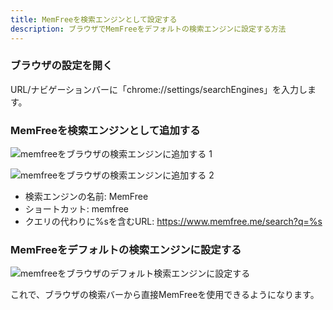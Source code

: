 ```yaml
---
title: MemFreeを検索エンジンとして設定する
description: ブラウザでMemFreeをデフォルトの検索エンジンに設定する方法
---
```


<Steps>

### ブラウザの設定を開く

URL/ナビゲーションバーに「chrome://settings/searchEngines」を入力します。

### MemFreeを検索エンジンとして追加する

<img
    className="mt-4 overflow-hidden rounded-lg border"
    src="/images/doc/add-search-engine1.png"
    alt="memfreeをブラウザの検索エンジンに追加する 1"
/>

<img
    className="mt-4 overflow-hidden rounded-lg border"
    src="/images/doc/add-search-engine2.png"
    alt="memfreeをブラウザの検索エンジンに追加する 2"
/>

-   検索エンジンの名前: MemFree
-   ショートカット: memfree
-   クエリの代わりに%sを含むURL: https://www.memfree.me/search?q=%s

### MemFreeをデフォルトの検索エンジンに設定する

<img
    className="mt-4 overflow-hidden rounded-lg border"
    src="/images/doc/default-search-engine.png"
    alt="memfreeをブラウザのデフォルト検索エンジンに設定する"
/>
</Steps>

これで、ブラウザの検索バーから直接MemFreeを使用できるようになります。
